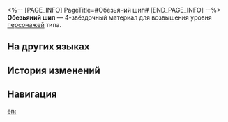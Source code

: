 <%-- [PAGE_INFO]
PageTitle=#Обезьяний шип#
[END_PAGE_INFO] --%>
{{Предмет Инфобокс
|id          = 110416
|Изображение = Предмет Обезьяний шип.png
|Тип         = Материал возвышения персонажа
|Инвентарь   = Материалы улучшения
|Редкость    = 4
|Эффект      = 
|Описание    = Шпора Зверя Изобилия. Можно использовать для возвышения квантовых персонажей.
|Источник1   = [[Застойная тень: Форма оборотня]]
|Источник2   = [[Универсальная машина для синтеза: Обмен материалов]]
}}
{{Описание|Разница между Зверем Изобилия и Мерзостью лежит лишь в названии. Зверь повинуется приказам, но, выйдя из-под контроля и начав сеять хаос, он обращается в Мерзость. Этот шип, воткнутый в тело Могучего примата, служит гарантией его послушания.<br /><br />''«Ученик обязан подчиняться. Если мастер вобьёт шип повиновения в твоё тело, будет ли у тебя другой выбор?»''}}
'''Обезьяний шип''' — 4-звёздочный материал для возвышения уровня [[Персонажи|персонажей]] {{undefined|}} типа.

==На других языках==
{{На других языках
|en   = Nail of the Ape
|zhs  = 苍猿之钉
|zht  = 蒼猿之釘
|ja   = 蒼猿の釘
|ko   = 괴수의 못
|es   = Clavo del simio
|fr   = Clou du singe
|ru   = Обезьяний шип
|th   = Nail of the Ape
|vi   = Chiếc Đinh Của Linh Trưởng
|de   = Nagel des Affen
|id   = Nail of the Ape
|pt   = Prego do Macaco
}}

==История изменений==
{{История изменений|3.5}}

==Навигация==
{{Материалы улучшения Навбокс}}

[[en:]]